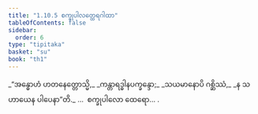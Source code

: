 ```yaml
---
title: "1.10.5 စက္ခုပါလတ္ထေရဂါထာ"
tableOfContents: false
sidebar:
  order: 6
type: "tipitaka"
basket: "su"
book: "th1"
---
```



<DynamicBreadcrumb />

<Division number="95" book="th1">

<Paragraph number="213" type="verses" book="th1">
_“အန္ဓောဟံ ဟတနေတ္တောသ္မိ,_  
_ကန္တာရဒ္ဓါနပက္ခန္ဒော;_  
_သယမာနောပိ ဂစ္ဆိဿံ,_  
_န သဟာယေန ပါပေနာ”တိ._  


</Paragraph>
</Division>

<Paragraph number="214" type="center" book="th1">
…  စက္ခုပါလော ထေရော… .
</Paragraph>
